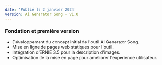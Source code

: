 ```yaml
---
date: 'Publié le 2 janvier 2024'
version: Ai Generator Song - v1.0
---
```


### Fondation et première version

- Développement du concept initial de l'outil Ai Generator Song.
- Mise en ligne de pages web statiques pour l'outil.
- Intégration d'ERNIE 3.5 pour la description d'images.
- Optimisation de la mise en page pour améliorer l'expérience utilisateur.